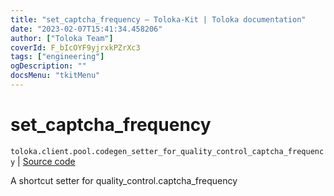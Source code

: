 ```yaml
---
title: "set_captcha_frequency — Toloka-Kit | Toloka documentation"
date: "2023-02-07T15:41:34.458206"
author: ["Toloka Team"]
coverId: F_bIcOYF9yjrxkPZrXc3
tags: ["engineering"]
ogDescription: ""
docsMenu: "tkitMenu"
---
```


# set_captcha_frequency
`toloka.client.pool.codegen_setter_for_quality_control_captcha_frequency` | [Source code](https://github.com/Toloka/toloka-kit/blob/v1.1.3/src/client/pool/__init__.py#L0)

A shortcut setter for quality_control.captcha_frequency